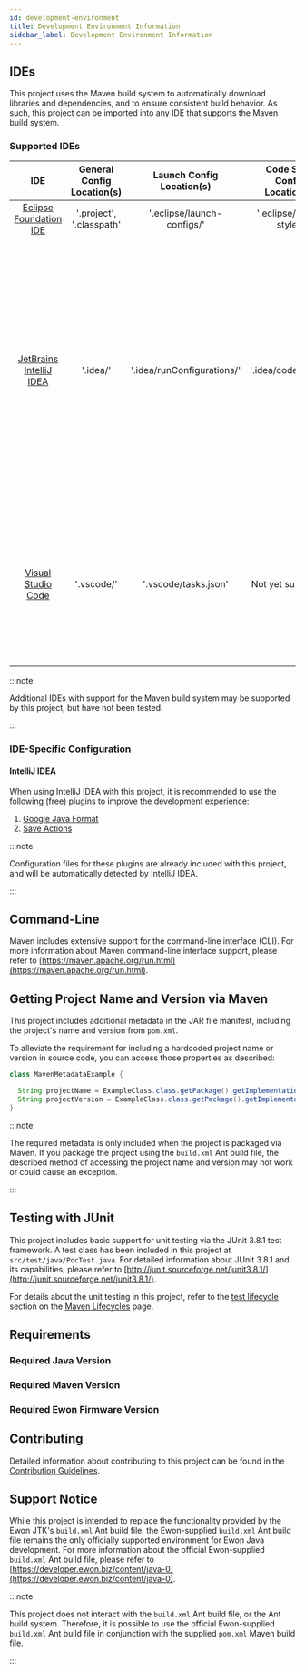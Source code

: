 ```yaml
---
id: development-environment
title: Development Environment Information
sidebar_label: Development Environment Information
---
```



## IDEs

This project uses the Maven build system to automatically download libraries and dependencies, and
to ensure consistent build behavior. As such, this project can be imported into any IDE that
supports the Maven build system.

### Supported IDEs

|                            IDE                             | General Config Location(s) | Launch Config Location(s)  | Code Style Config Location(s) |                                                                                                                                                                                  Notes                                                                                                                                                                                   |
|:----------------------------------------------------------:|:--------------------------:|:--------------------------:|:-----------------------------:|:------------------------------------------------------------------------------------------------------------------------------------------------------------------------------------------------------------------------------------------------------------------------------------------------------------------------------------------------------------------------:|
|     [Eclipse Foundation IDE](https://www.eclipse.org/)     |  '.project', '.classpath'  | '.eclipse/launch-configs/' |    '.eclipse/code-style/'     |                                                                                                                                                                                   None                                                                                                                                                                                   |
| [JetBrains IntelliJ IDEA](https://www.jetbrains.com/idea/) |          '.idea/'          | '.idea/runConfigurations/' |      '.idea/codeStyles/'      | The remote debug configuration does not wake  the Ewon debug session from the suspend state. Workaround: Update the remote debug configuration  to use the 'debugNoSuspend' profile. The Ewon will  begin its debug session immediately, therefore,  breakpoints at the beginning of the application  execution may be missed prior to the IDE debug session connecting. |
|    [Visual Studio Code](https://code.visualstudio.com)     |         '.vscode/'         |    '.vscode/tasks.json'    |       Not yet supported       |                                                                   No support has been included for remote debugging of applications on the Ewon. If desired, a remote JVM debugging session will need to be created as described in the [Deploy Lifecycle (debug)] ( #deploy-lifecycle-debug) section.                                                                   |

:::note

Additional IDEs with support for the Maven build system may be supported by this project, but
have not been tested.

:::

### IDE-Specific Configuration

#### IntelliJ IDEA

When using IntelliJ IDEA with this project, it is recommended to use the following (free) plugins to
improve the development experience:

1. [Google Java Format](https://plugins.jetbrains.com/plugin/8527-google-java-format)
2. [Save Actions](https://plugins.jetbrains.com/plugin/7642-save-actions)

:::note

Configuration files for these plugins are already included with this project, and will be
automatically detected by IntelliJ IDEA.

:::

## Command-Line

Maven includes extensive support for the command-line interface (CLI). For more information about
Maven command-line
interface support, please refer
to [https://maven.apache.org/run.html](https://maven.apache.org/run.html).

## Getting Project Name and Version via Maven

This project includes additional metadata in the JAR file manifest, including the project's name and
version
from `pom.xml`.

To alleviate the requirement for including a hardcoded project name or version in source code, you
can access those properties as described:

```java
class MavenMetadataExample {

  String projectName = ExampleClass.class.getPackage().getImplementationTitle();
  String projectVersion = ExampleClass.class.getPackage().getImplementationVersion();
}
```

:::note

The required metadata is only included when the project is packaged via Maven. If you package
the project using the `build.xml` Ant build file, the described method of accessing the project name
and version may not work or could cause an exception.

:::

## Testing with JUnit

This project includes basic support for unit testing via the JUnit 3.8.1 test framework. A test
class has been included in this project at `src/test/java/PocTest.java`. For detailed information
about JUnit 3.8.1 and its capabilities, please refer
to [http://junit.sourceforge.net/junit3.8.1/](http://junit.sourceforge.net/junit3.8.1/).

For details about the unit testing in this project, refer to
the [test lifecycle](03-MAVEN_LIFECYCLES.mdx#test-lifecycle) section on
the [Maven Lifecycles](03-MAVEN_LIFECYCLES.mdx) page.

## Requirements

### Required Java Version

<SysReqJava />

### Required Maven Version

<SysReqMaven />

### Required Ewon Firmware Version

<SysReqEwonFw />

## Contributing

Detailed information about contributing to this project can be found in
the [Contribution Guidelines](04-CONTRIBUTION_GUIDELINES.mdx).

## Support Notice

While this project is intended to replace the functionality provided by the Ewon JTK's `build.xml`
Ant build file, the Ewon-supplied `build.xml` Ant build file remains the only officially supported
environment for Ewon Java development. For more
information about the official Ewon-supplied `build.xml` Ant build file, please refer
to [https://developer.ewon.biz/content/java-0](https://developer.ewon.biz/content/java-0).

:::note

This project does not interact with the `build.xml` Ant build file, or the Ant build system.
Therefore, it is possible to use the official Ewon-supplied `build.xml` Ant build file in
conjunction with the supplied `pom.xml` Maven build file.

:::
